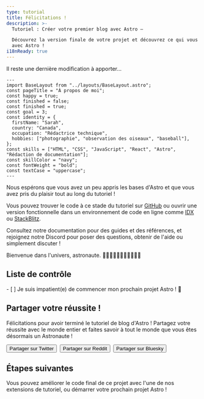 ```yaml
---
type: tutorial
title: Félicitations !
description: >-
  Tutoriel : Créer votre premier blog avec Astro —

  Découvrez la version finale de votre projet et découvrez ce qui vous attend 
  avec Astro !
i18nReady: true
---
```



Il reste une dernière modification à apporter...

```astro title="src/pages/about.astro" del={5} ins={6}
---
import BaseLayout from "../layouts/BaseLayout.astro";
const pageTitle = "À propos de moi";
const happy = true;
const finished = false;
const finished = true;
const goal = 3;
const identity = {
  firstName: "Sarah",
  country: "Canada",
  occupation: "Rédactrice technique",
  hobbies: ["photographie", "observation des oiseaux", "baseball"],
};
const skills = ["HTML", "CSS", "JavaScript", "React", "Astro", "Rédaction de documentation"];
const skillColor = "navy";
const fontWeight = "bold";
const textCase = "uppercase";
---
```

Nous espérons que vous avez un peu appris les bases d'Astro et que vous avez pris du plaisir tout au long du tutoriel !

Vous pouvez trouver le code à ce stade du tutoriel sur [GitHub](https://github.com/withastro/blog-tutorial-demo/tree/complete) ou ouvrir une version fonctionnelle dans un environnement de code en ligne comme [IDX](https://idx.google.com/import?url=https:%2F%2Fgithub.com%2Fwithastro%2Fblog-tutorial-demo%2F) ou
[StackBlitz](https://stackblitz.com/github/withastro/blog-tutorial-demo/tree/complete?file=src/pages/index.astro).

Consultez notre documentation pour des guides et des références, et rejoignez notre Discord pour poser des questions, obtenir de l'aide ou simplement discuter !

Bienvenue dans l'univers, astronaute. 👩🏼‍🚀👨🏿‍🚀🧑‍🚀👩🏾‍🚀

<Box icon="check-list">

## Liste de contrôle

<Checklist>
- [ ] Je suis impatient(e) de commencer mon prochain projet Astro ! 🚀
</Checklist>
</Box>

<CompletionConfetti />

## Partager votre réussite !

Félicitations pour avoir terminé le tutoriel de blog d'Astro ! Partagez votre réussite avec le monde entier et faites savoir à tout le monde que vous êtes désormais un Astronaute !

<div style="display: flex; flex-wrap: wrap; gap: 0.5rem;">
  <Button link='https://twitter.com/intent/tweet?text=Je%20viens%20de%20finir%20d%27apprendre%20%C3%A0%20cr%C3%A9er%20mon%20premier%20blog%20avec%20Astro%20%21%20Jetez%20un%20œil%20%C3%A0%20https://docs.astro.build/%0Avia%20%40astrodotbuild'>Partager sur Twitter</Button>
  <Button link='https://www.reddit.com/submit?url=https://docs.astro.build/&title=Je%20viens%20de%20finir%20d%27apprendre%20%C3%A0%20cr%C3%A9er%20mon%20premier%20blog%20avec%20Astro%20!'>Partager sur Reddit</Button>
  <Button link='https://bsky.app/intent/compose?text=Je%20viens%20de%20finir%20d%27apprendre%20%C3%A0%20cr%C3%A9er%20mon%20premier%20blog%20avec%20Astro%20%21%20Jetez%20un%20œil%20%C3%A0%20https://docs.astro.build/%0Avia%20%40astro.build'>Partager sur Bluesky</Button>
</div>

## Étapes suivantes

Vous pouvez améliorer le code final de ce projet avec l'une de nos extensions de tutoriel, ou démarrer votre prochain projet Astro !
<CardGrid>
  <LinkCard
    title="Démarrer un nouveau projet Astro"
    description="Commencez un nouveau projet vide ou utilisez un modèle de thème Astro existant."
    href="/fr/install-and-setup/"
  />
  <LinkCard
    title="Nous rejoindre sur Discord"
    description="Entrez en contact avec notre communauté pour poser des questions, partager votre travail et vous impliquer dans le projet !"
    href="https://astro.build/chat"
  />
</CardGrid>
